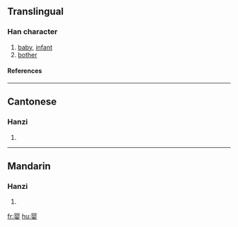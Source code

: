 {{see|嬰}}

==Translingual==
===Han character===
{{Han char|rn=38|rad=女|as=08|sn=11|four=|canj=月人女 (BOV)}}
# [[baby]], [[infant]]
# [[bother]]
====References====
{{Han ref|kx=0265.281|hdz=21059.020|uh=5A74|ud=23156}}
----
==Cantonese==
===Hanzi===
{{yue-hanzi|jyut=|y=ying1}}
# {{defn|Cantonese}}
----
==Mandarin==
===Hanzi===
{{cmn-hanzi|tra=嬰|pin=[[yīng]] ([[ying1]])|wg=ying<sup>1</sup>}}
# {{defn|Mandarin}}

[[fr:婴]]
[[hu:婴]]